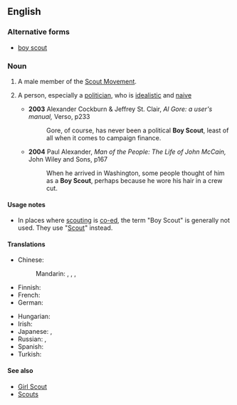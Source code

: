 ==English==

===Alternative forms===
* [[boy scout]]

===Noun===
{{en-noun|head=[[boy|Boy]] [[Scout]]}}

# A male member of the [[w:Scouting|Scout Movement]].
# {{context|slang|lang=en}} A person, especially a [[politician]], who is [[idealistic]] and [[naive]]
#* '''2003''' Alexander Cockburn & Jeffrey St. Clair, ''Al Gore: a user's manual,'' Verso, p233
#*: Gore, of course, has never been a political '''Boy Scout''', least of all when it comes to campaign finance.
#* '''2004''' Paul Alexander, ''Man of the People: The Life of John McCain,'' John Wiley and Sons, p167
#*: When he arrived in Washington, some people thought of him as a '''Boy Scout''', perhaps because he wore his hair in a crew cut.

====Usage notes====
* In places where [[scouting]] is [[co-ed]], the term "Boy Scout" is generally not used. They use "[[Scout]]" instead.

====Translations====
{{trans-top|a member of the Scout Movement}}
* Chinese:
*: Mandarin: {{t+|cmn|童子軍|sc=Hani}}, {{t+|cmn|童子军|tr=tóngzǐjūn|sc=Hani}}, {{t+|cmn|童軍|sc=Hani}}, {{t+|cmn|童军|tr=tóngjūn|sc=Hani}}
* Finnish: {{t-|fi|partiopoika}}
* French: {{t-|fr|scout|m}}
* German: {{t-|de|Boy Scout|m}}
{{trans-mid}}
* Hungarian: {{t-|hu|cserkészfiú}}
* Irish: {{t-|ga|gasóg|f}}
* Japanese: {{t+|ja|ボーイスカウト|tr=bōi sukauto|sc=Jpan}}, {{t-|ja|スカウト|tr=sukauto|sc=Jpan}}
* Russian: {{t-|ru|бойска́ут|m|sc=Cyrl}}, {{t-|ru|ска́ут|m|sc=Cyrl}}
* Spanish: {{t-|es|niño explorador|m}}
* Turkish: {{t+|tr|izci}}
{{trans-bottom}}

====See also====
* [[Girl Scout]]
* [[Scouts]]